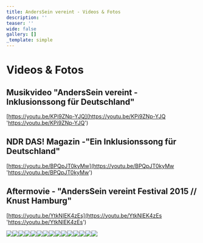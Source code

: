 ```yaml
---
title: AndersSein vereint - Videos & Fotos
description: ''
teaser: ''
wide: false
gallery: []
_template: simple
---
```


# Videos & Fotos

## Musikvideo "AndersSein vereint - Inklusionssong für Deutschland"

[https://youtu.be/KPi9ZNp-YJQ](https://youtu.be/KPi9ZNp-YJQ 'https://youtu.be/KPi9ZNp-YJQ')

## NDR DAS! Magazin -"Ein Inklusionssong für Deutschland"

[https://youtu.be/BPQpJT0kyMw](https://youtu.be/BPQpJT0kyMw 'https://youtu.be/BPQpJT0kyMw')

## Aftermovie - "AndersSein vereint Festival 2015 // Knust Hamburg"

[https://youtu.be/YtkNIEK4zEs](https://youtu.be/YtkNIEK4zEs 'https://youtu.be/YtkNIEK4zEs')

<gallery>

![](/media/2020/10/anderssein-vereint-massenszene1-_-foto-by-tom-roeler.jpg)![](/media/2020/10/katrin-wulff-und-volkan-baydar-in-action-_-foto-by-stephan-olbrich.jpg)![](/media/2020/10/lara-hahnel-_-4-inklusionsprotagonisten.jpg)![](/media/2020/10/anderssein-vereint-crew1-_-foto-by-tom-roeler.jpg)![](/media/2020/10/anderssein-vereint-band-_-gastsanger-_-foto-by-tom-roeler.jpg)![](/media/2020/10/komparsen-_-foto-by-tom-roeler.jpg)![](/media/2020/10/anderssein-vereint-_-musikvideodreh-aufbau-_-foto-by-robin-schmiedebach.jpg)![](/media/2020/10/gastsanger-_-foto-by-tom-roeler.jpg)![](/media/2020/10/anderssein-vereint-massenszene2-_-foto-by-tom-roeler.jpg)![](/media/2020/10/anderssein-vereint-massenszene3-_-foto-by-tom-roeler.jpg)![](/media/2020/10/anderssein-vereint-begegnung-michel-arriens-und-kind-_-foto-by-stephan-olbrich.jpg)![](/media/2020/10/mischa-gohlke-band-feat-katrin-wulff-1-_-potrait-_-foto-by-tom-roeler.jpg)![](/media/2020/10/grenzen-sind-relativ-initiator-mischa-gohlke-_-foto-by-stephan-olbrich.jpg)![](/media/2020/10/asv-festival-_-anderssein-vereint-_-foto-by-marie-tabuena-_-online.jpg)![](/media/2020/10/asv-festival-_-anderssein-vereint-_-foto-by-stephan-olbrich-_-online.jpg)

</gallery>

